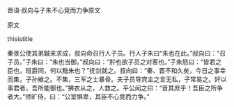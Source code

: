 


晋语·叔向与子朱不心竞而力争原文

原文

thisistitle

秦景公使其弟鍼来求成，叔向命召行人子员。行人子朱曰“朱也在此。”叔向曰：“召子员。”子朱曰：“朱也当御。”叔向曰：“肸也欲子员之对客也。”子朱怒曰：“皆君之臣也，班爵同，何以黜朱也？”抚剑就之。叔向曰：“秦、晋不和久矣，今日之事幸而集，子孙飨之。不集，三军之士暴骨。夫子员导宾主之言无私，子常易之。奸以事君者，吾所能御也。”拂衣从之，人救之。平公闻之曰：“晋其庶乎！吾臣之所争者大。”师旷侍，曰：“公室惧卑，其臣不心竞而力争。”

